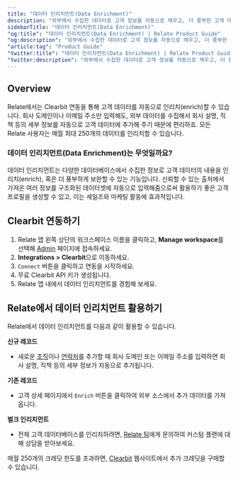 ```yaml
---
title: "데이터 인리치먼트(Data Enrichment)"
description: "외부에서 수집한 데이터로 고객 정보를 자동으로 채우고, 더 풍부한 고객 데이터베이스를 만들어 보세요."
sidebarTitle: "데이터 인리치먼트(Data Enrichment)"
"og:title": "데이터 인리치먼트(Data Enrichment) | Relate Product Guide"
"og:description": "외부에서 수집한 데이터로 고객 정보를 자동으로 채우고, 더 풍부한 고객 데이터베이스를 만들어 보세요."
"article:tag": "Product Guide"
"twitter:title": "데이터 인리치먼트(Data Enrichment) | Relate Product Guide"
"twitter:description": "외부에서 수집한 데이터로 고객 정보를 자동으로 채우고, 더 풍부한 고객 데이터베이스를 만들어 보세요."
---
```


## Overview

Relate에서는 Clearbit 연동을 통해 고객 데이터를 자동으로 인리치(enrich)할 수 있습니다. 회사 도메인이나 이메일 주소만 입력해도, 외부 데이터를 수집해서 회사 설명, 직책 등의 세부 정보를 자동으로 고객 데이터에 추가해 주기 때문에 편리하죠. 모든 Relate 사용자는 매월 최대 250개의 데이터를 인리치할 수 있습니다.

### 데이터 인리치먼트(Data Enrichment)는 무엇일까요?

데이터 인리치먼트는 다양한 데이터베이스에서 수집한 정보로 고객 데이터의 내용을 인리치(enrich), 혹은 더 풍부하게 보완할 수 있는 기능입니다. 신뢰할 수 있는 출처에서 가져온 여러 정보를 구조화된 데이터셋에 자동으로 입력해줌으로써 활용하기 좋은 고객 프로필을 생성할 수 있고, 이는 세일즈와 마케팅 활동에 효과적입니다.

## Clearbit 연동하기

1. Relate 앱 왼쪽 상단의 워크스페이스 이름을 클릭하고, **Manage workspace**를 선택해 [Admin](https://admin.relate.so/) 페이지에 접속하세요.
2. **Integrations > Clearbit**으로 이동하세요.
3. `Connect` 버튼을 클릭하고 연동을 시작하세요.
4. 무료 Clearbit API 키가 생성됩니다.
5. Relate 앱 내에서 데이터 인리치먼트를 경험해 보세요.

## Relate에서 데이터 인리치먼트 활용하기

Relate에서 데이터 인리치먼트를 다음과 같이 활용할 수 있습니다.

**신규 레코드**
- 새로운 [조직](https://www.relate.kr/docs/features/organizations)이나 [연락처](https://www.relate.kr/docs/features/people#person)를 추가할 때 회사 도메인 또는 이메일 주소를 입력하면 회사 설명, 직책 등의 세부 정보가 자동으로 추가됩니다.

**기존 레코드**
- 고객 상세 페이지에서 `Enrich` 버튼을 클릭하여 외부 소스에서 추가 데이터를 가져옵니다.

**벌크 인리치먼트**
- 전체 고객 데이터베이스를 인리치하려면, [Relate 팀](https://www.relate.so/forms/ux3pixh54rin5yre)에게 문의하여 커스텀 플랜에 대해 상담을 받아보세요.


<Note>매월 250개의 크레딧 한도를 초과하면, [Clearbit](https://clearbit.com/) 웹사이트에서 추가 크레딧을 구매할 수 있습니다.</Note>